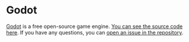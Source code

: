 
# Godot

[Godot](https://docs.godotengine.org/en/stable/) is a free open-source game engine.
[You can see the source code here](https://github.com/Digital-Avatars-and-Robotics/MUDxGodot).
If you have any questions, you can [open an issue in the repository](https://github.com/Digital-Avatars-and-Robotics/MUDxGodot/issues).

<Disclaimer />
